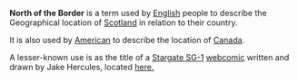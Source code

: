 '''North of the Border''' is a term used by [[English people|English]] people to describe the Geographical location of [[Scotland]] in relation to their country.

It is also used by [[American people|American]] to describe the location of [[Canada]].



A lesser-known use is as the title of a [[Stargate SG-1]] [[webcomic]] written and drawn by Jake Hercules, located [http://www.darkllama.com/notb here.]